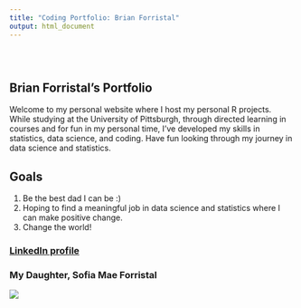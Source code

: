 ```yaml
---
title: "Coding Portfolio: Brian Forristal"
output: html_document
---
```


<style type="text/css">
.title {
  display: none;
}

#getting-started img {
  margin-right: 10px;
}

</style>

<div class="row" style="padding-top: 30px;">
<div class="col-sm-6">

# **Brian Forristal's Portfolio**

Welcome to my personal website where I host my personal R projects. While studying at the University of
Pittsburgh, through directed learning in courses and for fun in my personal time, I've developed my skills in statistics, data science, and coding. Have fun looking through my journey in data science and statistics.

## Goals
1. Be the best dad I can be :)
2. Hoping to find a meaningful job in data science and statistics where I can make positive change.
3. Change the world!

### [LinkedIn profile](https://www.linkedin.com/in/brian-forristal-b84088a6/)



</div>
<div class="col-sm-6">

### My Daughter, Sofia Mae Forristal

<a href = "https://crumplab.github.io">
![](images/WebsitePic.png)
</a>
</div>
